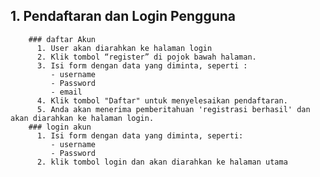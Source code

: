 
## 1. Pendaftaran dan Login Pengguna
        ### daftar Akun
          1. User akan diarahkan ke halaman login
          2. Klik tombol “register” di pojok bawah halaman.
          3. Isi form dengan data yang diminta, seperti :
             - username
             - Password
             - email
          4. Klik tombol "Daftar" untuk menyelesaikan pendaftaran.
          5. Anda akan menerima pemberitahuan 'registrasi berhasil' dan akan diarahkan ke halaman login.
        ### login akun 
          1. Isi form dengan data yang diminta, seperti:
             - username
             - Password
          2. klik tombol login dan akan diarahkan ke halaman utama

   
